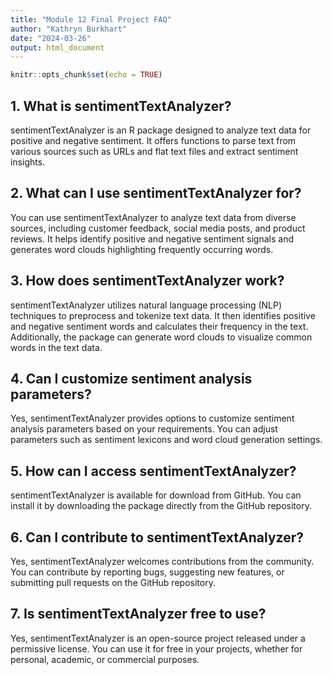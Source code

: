 ---
title: "Module 12 Final Project FAQ"
author: "Kathryn Burkhart"
date: "2024-03-26"
output: html_document
---

```{r setup, include=FALSE}
knitr::opts_chunk$set(echo = TRUE)
```

## 1. What is sentimentTextAnalyzer?

sentimentTextAnalyzer is an R package designed to analyze text data for positive and negative sentiment. It offers functions to parse text from various sources such as URLs and flat text files and extract sentiment insights.


## 2. What can I use sentimentTextAnalyzer for?

You can use sentimentTextAnalyzer to analyze text data from diverse sources, including customer feedback, social media posts, and product reviews. It helps identify positive and negative sentiment signals and generates word clouds highlighting frequently occurring words.

## 3. How does sentimentTextAnalyzer work?

sentimentTextAnalyzer utilizes natural language processing (NLP) techniques to preprocess and tokenize text data. It then identifies positive and negative sentiment words and calculates their frequency in the text. Additionally, the package can generate word clouds to visualize common words in the text data.

## 4. Can I customize sentiment analysis parameters?

Yes, sentimentTextAnalyzer provides options to customize sentiment analysis parameters based on your requirements. You can adjust parameters such as sentiment lexicons and word cloud generation settings.

## 5. How can I access sentimentTextAnalyzer?

sentimentTextAnalyzer is available for download from GitHub. You can install it by downloading the package directly from the GitHub repository.

## 6. Can I contribute to sentimentTextAnalyzer?

Yes, sentimentTextAnalyzer welcomes contributions from the community. You can contribute by reporting bugs, suggesting new features, or submitting pull requests on the GitHub repository.

## 7. Is sentimentTextAnalyzer free to use?

Yes, sentimentTextAnalyzer is an open-source project released under a permissive license. You can use it for free in your projects, whether for personal, academic, or commercial purposes.